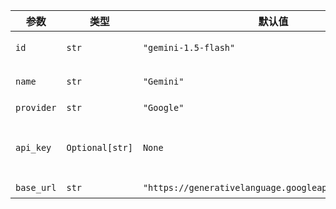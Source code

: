 | 参数 | 类型 | 默认值 | 说明 |
| --- | --- | --- | --- |
| `id` | `str` | `"gemini-1.5-flash"` | 要使用的 Gemini 模型 ID |
| `name` | `str` | `"Gemini"` | 此聊天模型实例的名称 |
| `provider` | `str` | `"Google"` | 模型提供商 |
| `api_key` | `Optional[str]` | `None` | 用于向 Google 进行身份验证的 API 密钥 (默认为环境变量 GOOGLE_API_KEY) |
| `base_url` | `str` | `"https://generativelanguage.googleapis.com/v1beta/"` | API 请求的基 URL |